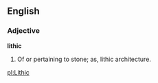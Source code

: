 ==English==

===Adjective===

'''lithic'''

#Of or pertaining to stone; as, lithic architecture.

[[pl:Lithic]]